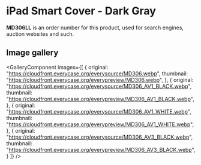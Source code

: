 
# iPad Smart Cover - Dark Gray

<Callout type='info' emoji='👉🏻'>**MD306LL** is an order number for this product, used for search engines, auction websites and such.</Callout>

## Image gallery

<GalleryComponent
    images={[
      {
        original: "https://cloudfront.everycase.org/everysource/MD306.webp",
        thumbnail: "https://cloudfront.everycase.org/everypreview/MD306.webp",
      },
      {
        original: "https://cloudfront.everycase.org/everysource/MD306_AV1_BLACK.webp",
        thumbnail: "https://cloudfront.everycase.org/everypreview/MD306_AV1_BLACK.webp",
      },
      {
        original: "https://cloudfront.everycase.org/everysource/MD306_AV1_WHITE.webp",
        thumbnail: "https://cloudfront.everycase.org/everypreview/MD306_AV1_WHITE.webp",
      },
      {
        original: "https://cloudfront.everycase.org/everysource/MD306_AV3_BLACK.webp",
        thumbnail: "https://cloudfront.everycase.org/everypreview/MD306_AV3_BLACK.webp",
      }
    ]}
  />
